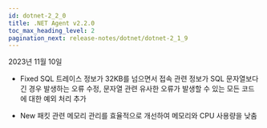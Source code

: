 ```yaml
---
id: dotnet-2_2_0
title: .NET Agent v2.2.0
toc_max_heading_level: 2
pagination_next: release-notes/dotnet/dotnet-2_1_9
---
```


2023년 11월 10일

- <Status>Fixed</Status> SQL 트레이스 정보가 32KB를 넘으면서 접속 관련 정보가 SQL 문자열보다 긴 경우 발생하는 오류 수정, 문자열 관련 유사한 오류가 발생할 수 있는 모든 코드에 대한 예외 처리 추가

- <Status>New</Status> 패킷 관련 메모리 관리를 효율적으로 개선하여 메모리와 CPU 사용량을 낮춤